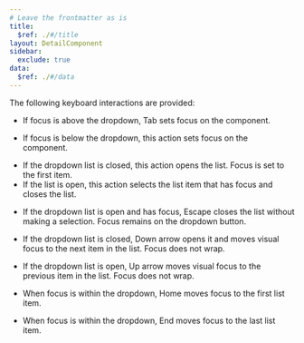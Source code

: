 ```yaml
---
# Leave the frontmatter as is
title:
  $ref: ./#/title
layout: DetailComponent
sidebar:
  exclude: true
data:
  $ref: ./#/data
---
```


The following keyboard interactions are provided:

<KeyboardControls>
<KeyboardControl keyOrCombos="Tab">

- If focus is above the dropdown, Tab sets focus on the component.

</KeyboardControl>
<KeyboardControl keyOrCombos="Shift + Tab">

- If focus is below the dropdown, this action sets focus on the component.

</KeyboardControl>

<KeyboardControl keyOrCombos="Space / Enter">

- If the dropdown list is closed, this action opens the list. Focus is set to the first item.
- If the list is open, this action selects the list item that has focus and closes the list.

</KeyboardControl>
<KeyboardControl keyOrCombos="Escape">

- If the dropdown list is open and has focus, Escape closes the list without making a selection. Focus remains on the dropdown button.

</KeyboardControl>

<KeyboardControl keyOrCombos="Down arrow">

- If the dropdown list is closed, Down arrow opens it and moves visual focus to the next item in the list. Focus does not wrap.

</KeyboardControl>
<KeyboardControl keyOrCombos="Up arrow">

- If the dropdown list is open, Up arrow moves visual focus to the previous item in the list. Focus does not wrap.

</KeyboardControl>

<KeyboardControl keyOrCombos="Home">

- When focus is within the dropdown, Home moves focus to the first list item.

</KeyboardControl>
<KeyboardControl keyOrCombos="End">

- When focus is within the dropdown, End moves focus to the last list item.

</KeyboardControl>
</KeyboardControls>
